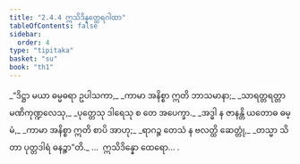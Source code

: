 ```yaml
---
title: "2.4.4 ဣသိဒိန္နတ္ထေရဂါထာ"
tableOfContents: false
sidebar:
  order: 4
type: "tipitaka"
basket: "su"
book: "th1"
---
```



<DynamicBreadcrumb />

<Division number="187" book="th1" e="ch" v="19" p="256">

<Paragraph number="379" type="verses" book="th1">
_“ဒိဋ္ဌာ မယာ ဓမ္မဓရာ ဥပါသကာ,_  
_ကာမာ အနိစ္စာ ဣတိ ဘာသမာနာ;_  
_သာရတ္တရတ္တာ မဏိကုဏ္ဍလေသု,_  
_ပုတ္တေသု ဒါရေသု စ တေ အပေက္ခာ._  

</Paragraph>

</Division>
<Division number="188" book="th1" e="ch" v="19" p="256">

<Paragraph number="380" type="verses" book="th1">
_အဒ္ဓါ န ဇာနန္တိ ယတောဓ ဓမ္မံ,_  
_ကာမာ အနိစ္စာ ဣတိ စာပိ အာဟု;_  
_ရာဂဉ္စ တေသံ န ဗလတ္ထိ ဆေတ္တုံ,_  
_တသ္မာ သိတာ ပုတ္တဒါရံ ဓနဉ္စာ”တိ._  


</Paragraph>
</Division>

<Paragraph number="381" type="center" book="th1">
…  ဣသိဒိန္နော ထေရော… .
</Paragraph>